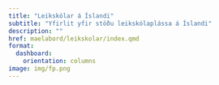 ```yaml
---
title: "Leikskólar á Íslandi"
subtitle: "Yfirlit yfir stöðu leikskólaplássa á Íslandi"
description: ""
href: maelabord/leikskolar/index.qmd
format: 
  dashboard:
    orientation: columns
image: img/fp.png
---
```


